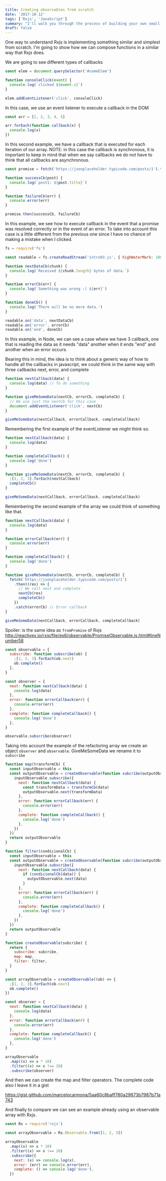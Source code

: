 ```yaml
---
title: Creating observables from scratch
date: '2017-10-12'
tags: ['Rxjs', 'JavaScript']
summary: "I'll walk you through the process of building your own small version of a RxJS library from scratch."
draft: false
---
```


One way to understand Rxjs is implementing something similar and simplest from scratch.
I'm going to show how we can compose functions in a similar way that Rxjs does.

<YouTube youTubeId="XiIkG9lAr5Q" />

We are going to see different types of callbacks

```javascript
const elem = document.querySelector('#someElem')

function consoleClick(event) {
  console.log(`clicked ${event.x}`)
}

elem.addEventListener('click', consoleClick)
```

In this case, we use an event listener to execute a callback in the DOM

```javascript
const arr = [1, 2, 3, 4, 5]

arr.forEach(function callback(x) {
  console.log(x)
})
```

In this second example, we have a callback that is executed for each iteration of our array.
NOTE: in this case the callback is synchronous, it is important to keep in mind that when we say callbacks we do not have to think that all callbacks are asynchronous.

```javascript
const promise = fetch('https://jsonplaceholder.typicode.com/posts/1').then((res) => res.json())

function successCb(post) {
  console.log(`post1: ${post.title}`)
}

function failureCb(err) {
  console.error(err)
}

promise.then(successCb, failureCb)
```

In this example, we see how to execute callback in the event that a promise was resolved correctly or in the event of an error. To take into account this case is a little different from the previous one since I have no chance of making a mistake when I clicked.

```javascript
fs = require('fs')

const readable = fs.createReadStream('intro03.js', { highWaterMark: 100 })

function nextDataCb(chunk) {
  console.log(`Received ${chunk.length} bytes of data.`)
}

function errorCb(err) {
  console.log(`Something was wrong :( ${err}`)
}

function doneCb() {
  console.log('There will be no more data.')
}

readable.on('data', nextDataCb)
readable.on('error', errorCb)
readable.on('end', doneCb)
```

In this example, in Node, we can see a case where we have 3 callback, one that is reading the data as it needs "data" another when it ends "end" and another when an error occurs.

Bearing this in mind, the idea is to think about a generic way of how to handle all the callbacks in javascript, we could think in the same way with three callbacks next, error, and complete

```javascript
function nextCallback(data) {
  console.log(data) // To do something
}

function giveMeSomeData(nextCb, errorCb, completeCb) {
  // We use just the nextCb for this case
  document.addEventListener('click', nextCb)
}

giveMeSomeData(nextCallback, errorCallback, completeCallback)
```

Remembering the first example of the eventListener we might think so.

```javascript
function nextCallback(data) {
  console.log(data)
}

function completeCallback() {
  console.log('done')
}

function giveMeSomeData(nextCb, errorCb, completeCb) {
  ;[1, 2, 3].forEach(nextCallback)
  completeCb()
}

giveMeSomeData(nextCallback, errorCallback, completeCallback)
```

Remembering the second example of the array we could think of something like that.

```javascript
function nextCallback(data) {
  console.log(data)
}

function errorCallback(err) {
  console.error(err)
}

function completeCallback() {
  console.log('done')
}

function giveMeSomeData(nextCb, errorCb, completeCb) {
  fetch('https://jsonplaceholder.typicode.com/posts/1')
    .then((res) => {
      // We call next and complete
      nextCb(res)
      completeCb()
    })
    .catch(errorCb) // Error callback
}

giveMeSomeData(nextCallback, errorCallback, completeCallback)
```

Spoiler: is the same idea as `fromPromise` of Rxjs http://reactivex.io/rxjs/file/es6/observable/PromiseObservable.js.html#lineNumber58

```javascript
const observable = {
  subscribe: function subscribe(ob) {
    ;[1, 2, 3].forEach(ob.next)
    ob.complete()
  },
}

const observer = {
  next: function nextCallback(data) {
    console.log(data)
  },
  error: function errorCallback(err) {
    console.error(err)
  },
  complete: function completeCallback() {
    console.log('done')
  },
}

observable.subscribe(observer)
```

Taking into account the example of the refactoring array we create an object `observer` and `observable`.
GiveMeSomeData we rename it to `subscribe`

```javascript
function map(transformCb) {
  const inputObservable = this
  const outputObservable = createObservable(function subcribe(outputObservable) {
    inputObservable.subscribe({
      next: function nextCallback(data) {
        const transformData = transformCb(data)
        outputObservable.next(transformData)
      },
      error: function errorCallback(err) {
        console.error(err)
      },
      complete: function completeCallback() {
        console.log('done')
      },
    })
  })
  return outputObservable
}

function filter(condicionalCb) {
  const inputObservable = this
  const outputObservable = createObservable(function subcribe(outputObservable) {
    inputObservable.subscribe({
      next: function nextCallback(data) {
        if (condicionalCb(data)) {
          outputObservable.next(data)
        }
      },
      error: function errorCallback(err) {
        console.error(err)
      },
      complete: function completeCallback() {
        console.log('done')
      },
    })
  })
  return outputObservable
}

function createObservable(subcribe) {
  return {
    subscribe: subcribe,
    map: map,
    filter: filter,
  }
}

const arrayObservable = createObservable((ob) => {
  ;[1, 2, 3].forEach(ob.next)
  ob.complete()
})

const observer = {
  next: function nextCallback(data) {
    console.log(data)
  },
  error: function errorCallback(err) {
    console.error(err)
  },
  complete: function completeCallback() {
    console.log('done')
  },
}

arrayObservable
  .map((x) => x * 10)
  .filter((x) => x !== 20)
  .subscribe(observer)
```

And then we can create the map and filter operators.
The complete code also I leave it in a gist

https://gist.github.com/marcelocarmona/5aa60c8baff780a29673b7987b71a743

And finally to compare we can see an example already using an observable array with Rxjs.

```javascript
const Rx = require('rxjs')

const arrayObservable = Rx.Observable.from([1, 2, 3])

arrayObservable
  .map((x) => x * 10)
  .filter((x) => x !== 20)
  .subscribe({
    next: (x) => console.log(x),
    error: (err) => console.error(err),
    complete: () => console.log('done'),
  })
```
